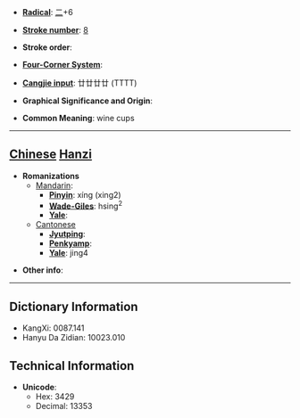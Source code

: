 * '''[[Wiktionary:Chinese radical index| Radical]]''': [[Wiktionary:Chinese radical index 二|二]]+6

* '''[[Wiktionary:Chinese total strokes index|Stroke number]]''': [[Wiktionary:Chinese total strokes index 8|8]]

* '''Stroke order''': 

* '''[[Wiktionary:Chinese four corner index|Four-Corner System]]''': 

* '''[[Wiktionary:Chinese Cangjie index|Cangjie input]]''': 廿廿廿廿 (TTTT)

* '''Graphical Significance and Origin''': 

* '''Common Meaning''': wine cups

----

== [[Chinese]] [[Hanzi]] ==

* '''Romanizations'''
** [[Mandarin]]:
*** '''[[Pinyin]]''': xíng (xing2)
*** '''[[Wade-Giles]]''': hsing<sup>2</sup>
*** '''[[Yale]]''': 
**[[Cantonese]]
***'''[[Jyutping]]''':
***'''[[Penkyamp]]''': 
***'''[[Yale]]''': jing4

* '''Other info''': 

----

== Dictionary Information ==

* KangXi: 0087.141
* Hanyu Da Zidian: 10023.010

== Technical Information ==

* '''Unicode''':
** Hex: 3429
** Decimal: 13353
